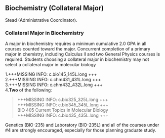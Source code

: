 ## Biochemistry (Collateral Major) {#sec-biochemistry}

Stead (Administrative Coordinator).

### Collateral Major in Biochemistry

A major in biochemistry requires a minimum cumulative 2.0 GPA in all courses counted toward the major.
Concurrent completion of a primary major in chemistry, including Calculus II and two General Physics courses is required. Students choosing a collateral major in biochemistry may not select a collateral major in molecular biology

1.+++MISSING INFO: c.bio145_145L.long +++  
2.+++MISSING INFO: c.chm431_431L.long +++  
3.+++MISSING INFO: c.chm432_432L.long +++  
4.**Two** of the following:

> +++MISSING INFO: c.bio325_325L.long +++  
> +++MISSING INFO: c.bio345_345L.long +++  
> BIO 405 Current Topics in Molecular Biology  
> +++MISSING INFO: c.bio435_435L.long +++  

Genetics (BIO-235) and Laboratory (BIO-235L) and all of the courses under #4 are strongly encouraged, especially for those planning graduate study.
